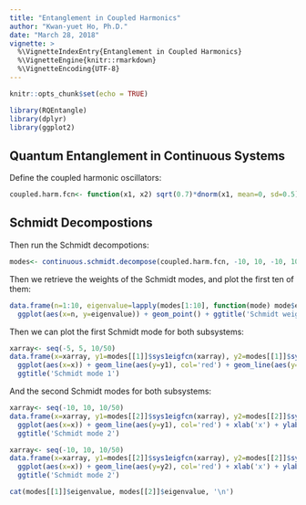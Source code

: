 ```yaml
---
title: "Entanglement in Coupled Harmonics"
author: "Kwan-yuet Ho, Ph.D."
date: "March 28, 2018"
vignette: >
  %\VignetteIndexEntry{Entanglement in Coupled Harmonics}
  %\VignetteEngine{knitr::rmarkdown}
  %\VignetteEncoding{UTF-8}
---
```


```r
knitr::opts_chunk$set(echo = TRUE)
```

```r
library(RQEntangle)
library(dplyr)
library(ggplot2)
```

## Quantum Entanglement in Continuous Systems

Define the coupled harmonic oscillators:

```r
coupled.harm.fcn<- function(x1, x2) sqrt(0.7)*dnorm(x1, mean=0, sd=0.5)*dnorm(x2, mean=0, sd=sqrt(0.15)) + sqrt(0.3)*dnorm(x1, mean=5, sd=0.5)*dnorm(x2, mean=6, sd=sqrt(0.1))
```

## Schmidt Decompostions

Then run the Schmidt decompotions:

```r
modes<- continuous.schmidt.decompose(coupled.harm.fcn, -10, 10, -10, 10, nbx1 = 200, nbx2 = 200)
```

Then we retrieve the weights of the Schmidt modes, and plot the first ten of them:

```r
data.frame(n=1:10, eigenvalue=lapply(modes[1:10], function(mode) mode$eigenvalue) %>% unlist) %>% 
  ggplot(aes(x=n, y=eigenvalue)) + geom_point() + ggtitle('Schmidt weights')
```

Then we can plot the first Schmidt mode for both subsystems:

```r
xarray<- seq(-5, 5, 10/50)
data.frame(x=xarray, y1=modes[[1]]$sys1eigfcn(xarray), y2=modes[[1]]$sys2eigfcn(xarray)) %>%
  ggplot(aes(x=x)) + geom_line(aes(y=y1), col='red') + geom_line(aes(y=y2), col='blue') + xlab('x') + ylab('y') + 
  ggtitle('Schmidt mode 1')
```

And the second Schmidt modes for both subsystems:

```r
xarray<- seq(-10, 10, 10/50)
data.frame(x=xarray, y1=modes[[2]]$sys1eigfcn(xarray), y2=modes[[2]]$sys2eigfcn(xarray)) %>%
  ggplot(aes(x=x)) + geom_line(aes(y=y1), col='red') + xlab('x') + ylab('y') + 
  ggtitle('Schmidt mode 2')
```

```r
xarray<- seq(-10, 10, 10/50)
data.frame(x=xarray, y1=modes[[2]]$sys1eigfcn(xarray), y2=modes[[2]]$sys2eigfcn(xarray)) %>%
  ggplot(aes(x=x)) + geom_line(aes(y=y2), col='red') + xlab('x') + ylab('y') + 
  ggtitle('Schmidt mode 2')
```
```r
cat(modes[[1]]$eigenvalue, modes[[2]]$eigenvalue, '\n')
```

